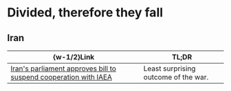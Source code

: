 #   Divided, therefore they fall

##  Iran

|  \{w-1/2\}Link  |  TL;DR  |
|  ----  |  ----  |
|  [Iran's parliament approves bill to suspend cooperation with IAEA](https://www.theguardian.com/world/2025/jun/25/irans-parliament-approves-bill-to-suspend-cooperation-with-iaea)  |  Least surprising outcome of the war.  |
